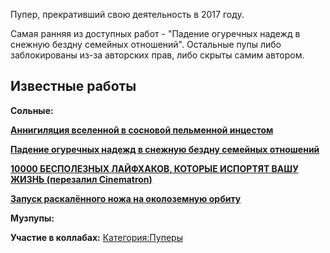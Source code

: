 {{Инфобокс для пуперов
|title2=nixhlestakov ‏
|другие_ники=
|image3=[[Файл:Nixhlestakov.jpg|thumb|left|200px]]
|сферы_творчества=RYTP, RYTPMV, Mash-up
|год_начала=
|image4=Пример
|имя_фамилия=
|дата_рождения=
|место_проживания=
|ссылки=
*[https://www.youtube.com/user/nixhlestakov/videos YouTube]
*[https://twitter.com/nixhlestakov Twitter]
*[https://vk.com/nixhlestakov ВКонтакте]
*[https://soundcloud.com/nixhlestakov SoundCloud]
}}
Пупер, прекративший свою деятельность в 2017 году.

Самая ранняя из доступных работ - "Падение огуречных надежд в снежную бездну семейных отношений". Остальные пупы либо заблокированы из-за авторских прав, либо скрыты самим автором.
==Известные работы==
'''Сольные:'''

'''[https://youtu.be/PEekc2DstLg Аннигиляция вселенной в сосновой пельменной инцестом ]'''

'''[https://youtu.be/oG0gY8jolHI Падение огуречных надежд в снежную бездну семейных отношений]'''

'''[https://youtu.be/eOhp862Q0MA 10000 БЕСПОЛЕЗНЫХ ЛАЙФХАКОВ, КОТОРЫЕ ИСПОРТЯТ ВАШУ ЖИЗНЬ (перезалил Cinematron)]'''

'''[https://youtu.be/xFHVivVCl0I Запуск раскалённого ножа на околоземную орбиту]'''

'''Музпупы:'''

'''Участие в коллабах:'''
[[Категория:Пуперы]]